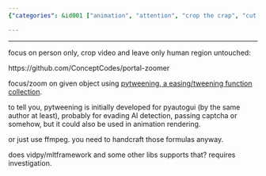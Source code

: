 ```yaml
---
{"categories": &id001 ["animation", "attention", "crop the crap", "cut the crap", "easing", "focus on object", "intermediate", "pyjom", "stub", "tweening"], "category": "Video Manipulation", "date": "2022-08-08 06:44:24", "description": "This text explores the concept of focusing and zooming on objects within a video using pytweening, an easing/tweening function collection. The portal-zoomer tool is introduced for cropping videos to include only human regions. It also suggests that other libraries such as ffmpeg or vidpy/mltframework may have similar functionalities.", "tags": *id001, "title": "Tweening For Object Focus, Zoom To Object, Zoom To Video Roi"}

---
```


------

focus on person only, crop video and leave only human region untouched:

https://github.com/ConceptCodes/portal-zoomer

focus/zoom on given object using [pytweening, a easing/tweening function collection](https://pypi.org/project/pytweening/).

to tell you, pytweening is initially developed for pyautogui (by the same author at least), probably for evading AI detection, passing captcha or somehow, but it could also be used in animation rendering.

or just use ffmpeg. you need to handcraft those formulas anyway.

does vidpy/mltframework and some other libs supports that? requires investigation.

